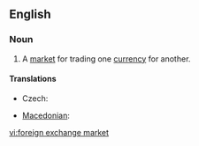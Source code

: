 ==English==
{{wikipedia}}
===Noun===
{{en-noun|sg=[[foreign]] [[exchange]] [[market]]}}

#  A [[market]] for trading one [[currency]] for another.

====Translations====
{{trans-top|market}}
* Czech: {{t-|cs|měnový trh|m}}
{{trans-mid}}
* [[Macedonian]]: {{t|mk|девизен пазар|m|tr=dévizen pázar}}
{{trans-bottom}}

[[vi:foreign exchange market]]